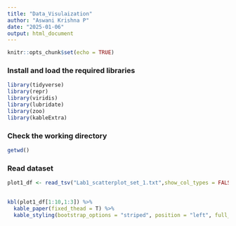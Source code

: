 ```yaml
---
title: "Data_Visulaization"
author: "Aswani Krishna P"
date: "2025-01-06"
output: html_document
---
```


```r
knitr::opts_chunk$set(echo = TRUE)
```

### Install and load the required libraries

```r
library(tidyverse)
library(repr)
library(viridis)
library(lubridate)
library(zoo)
library(kableExtra)
```

### Check the working directory

```r
getwd()

```
### Read dataset
```r
plot1_df <- read_tsv("Lab1_scatterplot_set_1.txt",show_col_types = FALSE)

 
kbl(plot1_df[1:10,1:3]) %>%
  kable_paper(fixed_thead = T) %>%
  kable_styling(bootstrap_options = "striped", position = "left", full_width = F)

```

